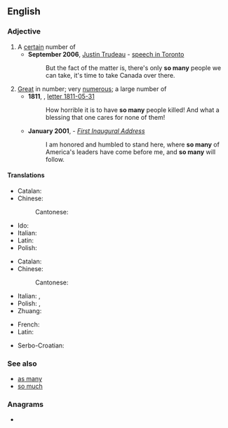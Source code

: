 ==English==

===Adjective===
{{en-adj|-}}

# A [[certain]] number of
#* '''September 2006''', [[w:Justin Trudeau|Justin Trudeau]] - [[s:Justin Trudeau Darfur speech|speech in Toronto]]
#*: But the fact of the matter is, there's only '''so many''' people we can take, it's time to take Canada over there.
# [[great|Great]] in number; very [[numerous]]; a large number of
#* '''1811''', {{w|Jane Austen}}, [[q:Jane Austen#Letters|letter 1811-05-31]]
#*: How horrible it is to have '''so many''' people killed! And what a blessing that one cares for none of them!
#* '''January 2001''', {{w|George W. Bush}} - ''[[s:George W. Bush's First Inaugural Address|First Inaugural Address]]''
#*: I am honored and humbled to stand here, where '''so many''' of America's leaders have come before me, and '''so many''' will follow.

====Translations====
{{trans-top|a certain number}}
* Catalan: {{t+|ca|tant}}
* Chinese:
*: Cantonese: {{t|yue|咁多|tr=gam3 do1|sc=Hani}}
{{trans-mid}}
* Ido: {{t+|io|tanta}}
* Italian: {{t+|it|tot|m}}
* Latin: {{t|la|tot}}
* Polish: {{t+|pl|tyle}}
{{trans-bottom}}

{{trans-top|very numerous}}
* Catalan: {{t+|ca|tants}}
* Chinese:
*: Cantonese: {{t|yue|咁多|tr=gam3 do1|sc=Hani}}
{{trans-mid}}
* Italian: {{t+|it|tot}}, {{t|it|così tanti}}
* Polish: {{t+|pl|aż}}, {{t+|pl|tyle}}
* Zhuang: {{t|za|geijlai}}
{{trans-bottom}}

{{checktrans-top}}
* French: {{t+check|fr|tant}}
* Latin: {{t-check|la|tot}}
{{trans-mid}}
* Serbo-Croatian: {{t+check|sh|toliko}}
{{trans-bottom}}

===See also===
* [[as many]]
* [[so much]]

===Anagrams===
* {{anagrams|en|a=amnosy|Mayons|Mayson}}